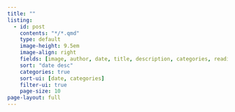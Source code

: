 ```yaml
---
title: ""
listing:
  - id: post
    contents: "*/*.qmd"
    type: default
    image-height: 9.5em
    image-align: right
    fields: [image, author, date, title, description, categories, reading-time]  
    sort: "date desc"
    categories: true
    sort-ui: [date, categories]
    filter-ui: true
    page-size: 10
page-layout: full
---
```


::: {#post}
:::